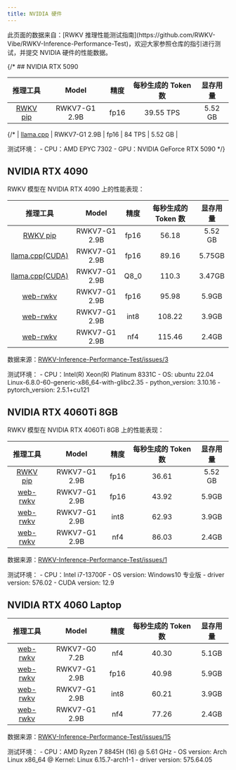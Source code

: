 ```yaml
---
title: NVIDIA 硬件
---
```


<CallOut type="info">
此页面的数据来自：[RWKV 推理性能测试指南](https://github.com/RWKV-Vibe/RWKV-Inference-Performance-Test)，欢迎大家参照仓库的指引进行测试，并提交 NVIDIA 硬件的性能数据。
</CallOut>

{/* ## NVIDIA RTX 5090

| 推理工具 | Model | 精度 | 每秒生成的 Token 数 | 显存用量 | 
| :---: |:---:|:---:|:---:| :----------:|
| [RWKV pip](https://pypi.org/project/rwkv/) | RWKV7-G1 2.9B | fp16 | 39.55 TPS | 5.52 GB |

{/* | [llama.cpp](https://github.com/ggml-org/llama.cpp) | RWKV7-G1 2.9B | fp16 | 84 TPS | 5.52 GB |

<CallOut type="info">
测试环境：
- CPU：AMD EPYC 7302
- GPU：NVIDIA GeForce RTX 5090
</CallOut> */}

## NVIDIA RTX 4090

RWKV 模型在 NVIDIA RTX 4090 上的性能表现：

| 推理工具 | Model | 精度 | 每秒生成的 Token 数 | 显存用量 | 
| :---: |:---:|:---:|:---:| :----------:|
| [RWKV pip](https://pypi.org/project/rwkv/)  | RWKV7-G1 2.9B | fp16 | 56.18 | 5.52 GB |
| [llama.cpp(CUDA)](https://github.com/ggml-org/llama.cpp)  | RWKV7-G1 2.9B | fp16 | 89.16 | 5.75GB |
| [llama.cpp(CUDA)](https://github.com/ggml-org/llama.cpp)  | RWKV7-G1 2.9B | Q8_0 | 110.3 |3.47GB |
| [web-rwkv](https://github.com/cryscan/web-rwkv) | RWKV7-G1 2.9B | fp16 |  95.98 | 5.9GB |
| [web-rwkv](https://github.com/cryscan/web-rwkv) | RWKV7-G1 2.9B | int8  |  108.22 | 3.9GB |
| [web-rwkv](https://github.com/cryscan/web-rwkv) | RWKV7-G1 2.9B | nf4 |  115.46  | 2.4GB |

数据来源：[RWKV-Inference-Performance-Test/issues/3](https://github.com/RWKV-Vibe/RWKV-Inference-Performance-Test/issues/3)

<CallOut type="info">
测试环境：
- CPU：Intel(R) Xeon(R) Platinum 8331C
- OS: ubuntu 22.04 Linux-6.8.0-60-generic-x86_64-with-glibc2.35
- python_version: 3.10.16
- pytorch_version: 2.5.1+cu121

</CallOut>

## NVIDIA RTX 4060Ti 8GB

RWKV 模型在 NVIDIA RTX 4060Ti 8GB 上的性能表现：

| 推理工具 | Model | 精度 | 每秒生成的 Token 数 | 显存用量 | 
| :---: |:---:|:---:|:---:| :----------:|
| [RWKV pip](https://pypi.org/project/rwkv/)  | RWKV7-G1 2.9B | fp16 | 36.61 | 5.52 GB |
| [web-rwkv](https://github.com/cryscan/web-rwkv) | RWKV7-G1 2.9B | fp16 |  43.92 | 5.9GB |
| [web-rwkv](https://github.com/cryscan/web-rwkv) | RWKV7-G1 2.9B | int8  | 62.93  | 3.9GB |
| [web-rwkv](https://github.com/cryscan/web-rwkv) | RWKV7-G1 2.9B | nf4 |  86.03  | 2.4GB |

数据来源：[RWKV-Inference-Performance-Test/issues/1](https://github.com/RWKV-Vibe/RWKV-Inference-Performance-Test/issues/1)

<CallOut type="info">
测试环境：
- CPU：Intel i7-13700F
- OS version: Windows10 专业版
- driver version: 576.02
- CUDA version: 12.9
</CallOut>

## NVIDIA RTX 4060 Laptop

| 推理工具 | Model | 精度 | 每秒生成的 Token 数 | 显存用量 | 
| :---: |:---:|:---:|:---:| :----------:|
| [web-rwkv](https://github.com/cryscan/web-rwkv)  | <span className="bg-red-100 text-red-800 px-2 py-1 rounded dark:bg-red-950/50 dark:text-red-300">RWKV7-G0 7.2B</span> | nf4 | 40.30 | 5.1GB |
| [web-rwkv](https://github.com/cryscan/web-rwkv) | RWKV7-G1 2.9B | fp16 |  40.98 | 5.9GB |
| [web-rwkv](https://github.com/cryscan/web-rwkv) | RWKV7-G1 2.9B | int8  | 60.21  | 3.9GB |
| [web-rwkv](https://github.com/cryscan/web-rwkv) | RWKV7-G1 2.9B | nf4 |  77.26  | 2.4GB |

数据来源：[RWKV-Inference-Performance-Test/issues/15](https://github.com/RWKV-Vibe/RWKV-Inference-Performance-Test/issues/15)

<CallOut type="info">
测试环境：
- CPU：AMD Ryzen 7 8845H (16) @ 5.61 GHz
- OS version: Arch Linux x86_64 @ Kernel: Linux 6.15.7-arch1-1
- driver version: 575.64.05
</CallOut>
